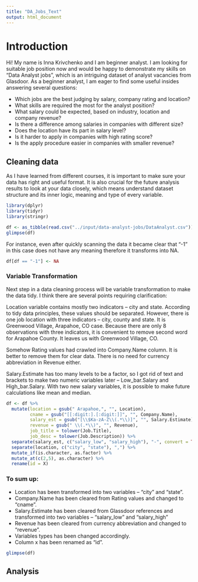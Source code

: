 ```yaml
---
title: "DA_Jobs_Text"
output: html_document
---
```


# Introduction

Hi! My name is Inna Krivchenko and I am beginner analyst. I am looking for suitable job position now and would be happy to demonstrate my skills on "Data Analyst jobs”, which is an intriguing dataset of analyst vacancies from Glasdoor. As a beginner analyst, I am eager to find some useful insides answering several questions:

* Which jobs are the best judging by salary, company rating and location?
* What skills are required the most for the analyst position?
* What salary could be expected, based on industry, location and company revenue?
* Is there a difference among salaries in companies with different size?
* Does the location have its part in salary level?
* Is it harder to apply in companies with high rating score?
* Is the apply procedure easier in companies with smaller revenue? 

## Cleaning data

As I have learned from different courses, it is important to make sure your data has right and useful format. It is also crucial for the future analysis results to look at your data closely, which means understand dataset structure and its inner logic, meaning and type of every variable. 

```r
library(dplyr)
library(tidyr)
library(stringr)

df <- as_tibble(read.csv("../input/data-analyst-jobs/DataAnalyst.csv"))
glimpse(df)
```

For instance, even after quickly scanning the data it became clear that “-1” in this case does not have any meaning therefore it transforms into NA.

```r
df[df == "-1"] <- NA
```

### Variable Transformation

Next step in a data cleaning process will be variable transformation to make the data tidy. I think there are several points requiring clarification:

Location variable contains mostly two indicators – city and state. According to tidy data principles, these values should be separated. However, there is one job location with three indicators – city, county and state. It is Greenwood Village, Arapahoe, CO case. Because there are only 8 observations with three indicators, it is convenient to remove second word for Arapahoe County. It leaves us with Greenwood Village, CO.

Somehow Rating values had crawled into Company.Name column. It is better to remove them for clear data. There is no need for currency abbreviation in Revenue either.

Salary.Estimate has too many levels to be a factor, so I got rid of text and brackets to make two numeric variables later – Low_bar.Salary and High_bar.Salary. With two new salary variables, it is possible to make future calculations like mean and median. 

```r
df <- df %>%
  mutate(location = gsub(" Arapahoe,", "", Location),
         cname = gsub("[[:digit:].[:digit:]]", "", Company.Name), 
         salary_est = gsub("[\\$Ka-zA-Z\\(.*\\)]", "", Salary.Estimate),
         revenue = gsub(" \\(.*\\)", "", Revenue),
         job_title = tolower(Job.Title),
         job_desc = tolower(Job.Description)) %>%
  separate(salary_est, c("salary_low", "salary_high"), "-", convert = TRUE) %>%
  separate(location, c("city", "state"), ",") %>% 
  mutate_if(is.character, as.factor) %>% 
  mutate_at(c(2,5), as.character) %>%
  rename(id = X)
```

### To sum up:
* Location has been transformed into two variables – "city" and "state".
* Company.Name has been cleared from Rating values and changed to "cname".
* Salary.Estimate has been cleared from Glassdoor references and transformed into two variables – "salary_low" and "salary_high"
* Revenue has been cleared from currency abbreviation and changed to "revenue".
* Variables types has been changed accordingly.
* Column x has been renamed as “id”.

```r
glimpse(df)
```

## Analysis












